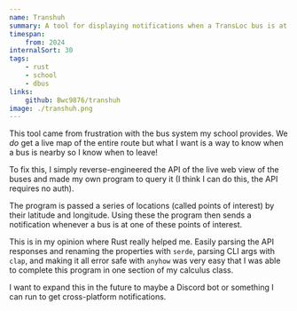 ```yaml
---
name: Transhuh
summary: A tool for displaying notifications when a TransLoc bus is at a specific location.
timespan:
    from: 2024
internalSort: 30
tags:
    - rust
    - school
    - dbus
links:
    github: Bwc9876/transhuh
image: ./transhuh.png
---
```


This tool came from frustration with the bus system my school provides. We *do* get a live map of the entire route but what I want is a way to know when a bus is nearby so I know when to leave!

To fix this, I simply reverse-engineered the API of the live web view of the buses and made my own program to query it (I think I can do this, the API requires no auth).

The program is passed a series of locations (called points of interest) by their latitude and longitude. Using these the program then sends a notification whenever a bus is at one of these points of interest.

This is in my opinion where Rust really helped me. Easily parsing the API responses and renaming the properties with `serde`, parsing CLI args with `clap`, and making it all error safe with `anyhow` was very easy that I was able to complete this program in one section of my calculus class.

I want to expand this in the future to maybe a Discord bot or something I can run to get cross-platform notifications.
